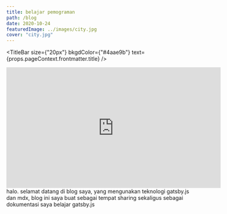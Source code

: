 ```yaml
---
title: belajar pemograman
path: /blog
date: 2020-10-24
featuredImage: ../images/city.jpg
cover: "city.jpg"
---
```


<TitleBar
  size={"20px"}
  bkgdColor={"#4aae9b"}
  text={props.pageContext.frontmatter.title}
/>

<iframe width="560" height="315" src="https://www.youtube.com/embed/hlJTa9J7iew" frameborder="0" allow="accelerometer; autoplay; clipboard-write; encrypted-media; gyroscope; picture-in-picture" allowfullscreen></iframe>
halo.
selamat datang di blog saya, yang mengunakan teknologi gatsby.js dan mdx,
blog ini saya buat sebagai tempat sharing sekaligus sebagai dokumentasi saya belajar gatsby.js
